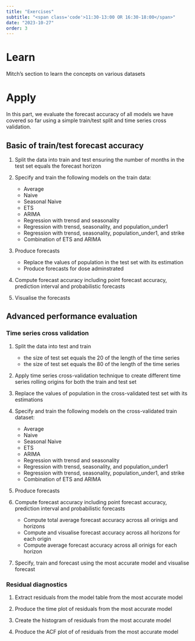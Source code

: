 ```yaml
---
title: "Exercises"
subtitle: "<span class='code'>11:30-13:00 OR 16:30-18:00</span>"
date: "2023-10-27"
order: 3
---
```


# Learn

Mitch's section to learn the concepts on various datasets

# Apply


In this part, we evaluate the forecast accuracy of all models we have covered so far using a simple train/test split and time series cross validation.

:::{.callout-caution}
## Basic of train/test forecast accuracy
1. Split the data into train and test ensuring the number of months in the test set equals the forecast horizon

2. Specify and train the following models on the train data:

    - Average
    - Naive
    - Seasonal Naive
    - ETS
    - ARIMA
    - Regression with trensd and seasonality
    - Regression with trensd, seasonality, and population_under1
    - Regression with trensd, seasonality, population_under1, and strike
    - Combination of ETS and ARIMA

3. Produce forecasts

    - Replace the values of population in the test set with its estimation
    - Produce forecasts for dose adminstrated

4. Compute forecast accuracy including point forecast accuracy, prediction interval and probabilistic forecasts

5. Visualise the forecasts
:::

:::{.callout-caution}
## Advanced performance evaluation

### Time series cross validation

1. Split the data into test and train

    - the size of test set equals the $20% (30%)$ of the length of the time series
    - the size of test set equals the $80% (70%)$ of the length of the time series

2. Apply time series cross-validation technique to create different time series rolling origins for both the train and test set

3. Replace the values of population in the cross-validated test set with its estimations

4. Specify and train the following models on the cross-validated train dataset:

    - Average
    - Naive
    - Seasonal Naive
    - ETS
    - ARIMA
    - Regression with trensd and seasonality
    - Regression with trensd, seasonality, and population_under1
    - Regression with trensd, seasonality, population_under1, and strike
    - Combination of ETS and ARIMA

5. Produce forecasts

6. Compute forecast accuracy including point forecast accuracy, prediction interval and probabilistic forecasts

    - Compute total average forecast accuracy across all orinigs and horizons
    - Compute and visualise forecast accuracy across all horizons for each origin
    - Compute average forecast accuracy across all orinigs for each horizon

7. Specify, train and forecast using the most accurate model and visualise forecast

### Residual diagnostics
1. Extract residuals from the model table from the most accurate model

2. Produce the time plot of residuals from the most accurate model

3. Create the histogram of residuals from the most accurate model

4. Produce the ACF plot of of residuals from the most accurate model
:::

